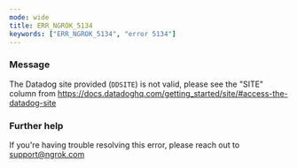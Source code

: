 ```yaml
---
mode: wide
title: ERR_NGROK_5134
keywords: ["ERR_NGROK_5134", "error 5134"]
---
```



### Message

The Datadog site provided (`DDSITE`) is not valid, please see the "SITE" column from https://docs.datadoghq.com/getting_started/site/#access-the-datadog-site

<ErrorDetails />

### Further help

If you're having trouble resolving this error, please reach out to [support@ngrok.com](mailto:support@ngrok.com?subject=Help%20with%20ERR_NGROK_5134)

